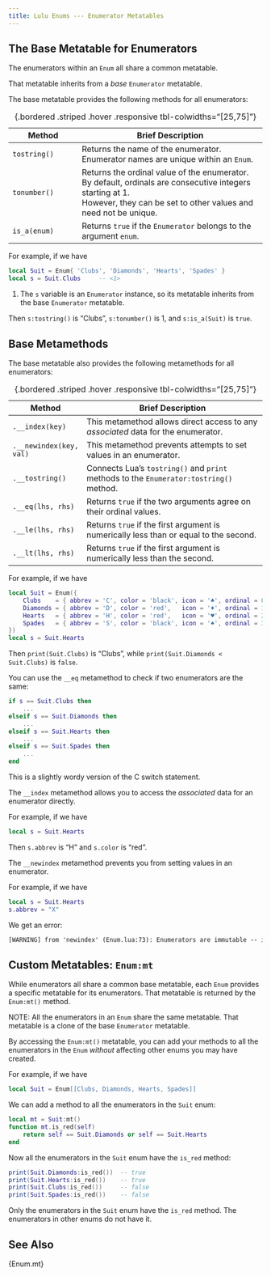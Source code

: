 ```yaml
---
title: Lulu Enums --- Enumerator Metatables
---
```


## The Base Metatable for Enumerators

The enumerators within an `Enum` all share a common metatable.

That metatable inherits from a *base* `Enumerator` metatable.

The base metatable provides the following methods for all enumerators:

Method                     | Brief Description
-------------------------- | ----------------------------------------------------------------------
`tostring()`               | Returns the name of the enumerator. <br> Enumerator names are unique within an `Enum`.
`tonumber()`               | Returns the ordinal value of the enumerator. <br> By default, ordinals are consecutive integers starting at 1. <br> However, they can be set to other values and need not be unique.
`is_a(enum)`               | Returns `true` if the `Enumerator` belongs to the argument `enum`.
: {.bordered .striped .hover .responsive tbl-colwidths="[25,75]"}

For example, if we have
```lua
local Suit = Enum{ 'Clubs', 'Diamonds', 'Hearts', 'Spades' }
local s = Suit.Clubs     -- <1>
```
1. The `s` variable is an `Enumerator` instance, so its metatable inherits from the base `Enumerator` metatable.

Then `s:tostring()` is "Clubs", `s:tonumber()` is 1, and `s:is_a(Suit)` is `true`.

## Base Metamethods

The base metatable also provides the following metamethods for all enumerators:

Method                     | Brief Description
-------------------------- | ----------------------------------------------------------------------
`.__index(key)`            | This metamethod allows direct access to any *associated* data for the enumerator.
`.__newindex(key, val)`    | This metamethod prevents attempts to set values in an enumerator.
`.__tostring()`            | Connects Lua's `tostring()` and `print` methods to the `Enumerator:tostring()` method.
`.__eq(lhs, rhs)`          | Returns `true` if the two arguments agree on their ordinal values.
`.__le(lhs, rhs)`          | Returns `true` if the first argument is numerically less than or equal to the second.
`.__lt(lhs, rhs)`          | Returns `true` if the first argument is numerically less than the second.
: {.bordered .striped .hover .responsive tbl-colwidths="[25,75]"}

For example, if we have
```lua
local Suit = Enum({
    Clubs    = { abbrev = 'C', color = 'black', icon = '♣', ordinal = 0 },
    Diamonds = { abbrev = 'D', color = 'red',   icon = '♦', ordinal = 1 },
    Hearts   = { abbrev = 'H', color = 'red',   icon = '♥', ordinal = 2 },
    Spades   = { abbrev = 'S', color = 'black', icon = '♠', ordinal = 3 }
})
local s = Suit.Hearts
```
Then `print(Suit.Clubs)` is "Clubs", while `print(Suit.Diamonds < Suit.Clubs)` is `false`.

You can use the `__eq` metamethod to check if two enumerators are the same:
```lua
if s == Suit.Clubs then
    ...
elseif s == Suit.Diamonds then
    ...
elseif s == Suit.Hearts then
    ...
elseif s == Suit.Spades then
    ...
end
```
This is a slightly wordy version of the C switch statement.

The `__index` metamethod allows you to access the *associated* data for an enumerator directly.

For example, if we have
```lua
local s = Suit.Hearts
```
Then `s.abbrev` is "H" and `s.color` is "red".

The `__newindex` metamethod prevents you from setting values in an enumerator.

For example, if we have
```lua
local s = Suit.Hearts
s.abbrev = "X"
```
We get an error:
```txt
[WARNING] from 'newindex' (Enum.lua:73): Enumerators are immutable -- ignoring attempt to set `Hearts.abbrev` to  "X".
```

## Custom Metatables: `Enum:mt`

While enumerators all share a common base metatable, each `Enum` provides a specific metatable for its enumerators.
That metatable is returned by the `Enum:mt()` method.

NOTE: All the enumerators in an `Enum` share the same metatable.
That metatable is a clone of the base `Enumerator` metatable.

By accessing the `Enum:mt()` metatable, you can add your methods to all the enumerators in the `Enum` *without* affecting other enums you may have created.

For example, if we have
```lua
local Suit = Enum[[Clubs, Diamonds, Hearts, Spades]]
```
We can add a method to all the enumerators in the `Suit` enum:
```lua
local mt = Suit:mt()
function mt.is_red(self)
    return self == Suit.Diamonds or self == Suit.Hearts
end
```
Now all the enumerators in the `Suit` enum have the `is_red` method:
```lua
print(Suit.Diamonds:is_red())  -- true
print(Suit.Hearts:is_red())    -- true
print(Suit.Clubs:is_red())     -- false
print(Suit.Spades:is_red())    -- false
```

Only the enumerators in the `Suit` enum have the `is_red` method.
The enumerators in other enums do not have it.

## See Also

{Enum.mt}